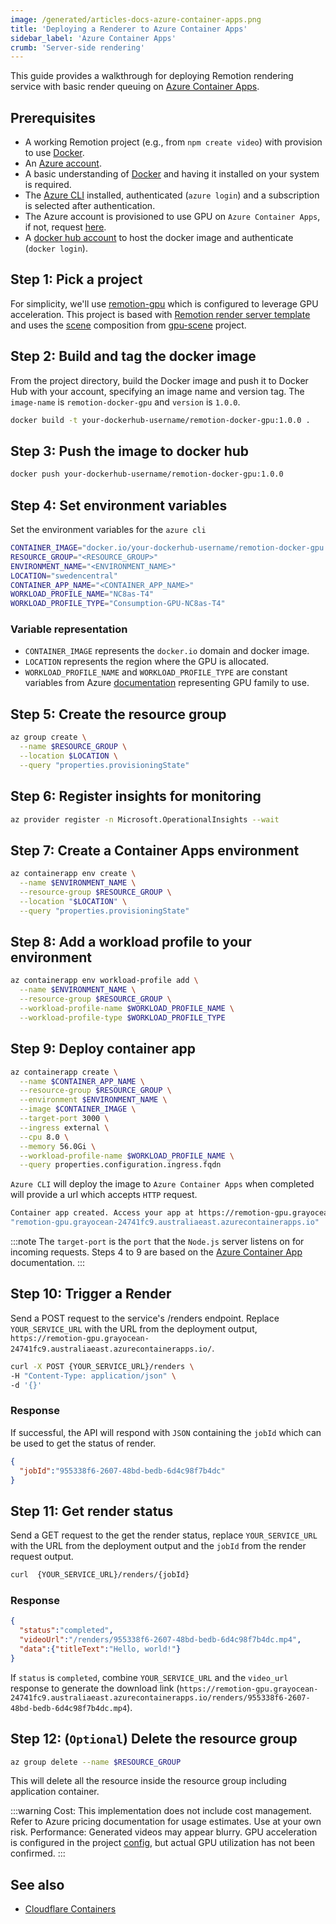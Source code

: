 ```yaml
---
image: /generated/articles-docs-azure-container-apps.png
title: 'Deploying a Renderer to Azure Container Apps'
sidebar_label: 'Azure Container Apps'
crumb: 'Server-side rendering'
---
```


This guide provides a walkthrough for deploying Remotion rendering service with basic render queuing on [Azure Container Apps](https://azure.microsoft.com/en-us/products/container-apps).


## Prerequisites

- A working Remotion project (e.g., from `npm create video`) with provision to use [Docker](https://www.docker.com/).
- An [Azure account](https://azure.microsoft.com/en-au/pricing/purchase-options/azure-account).
- A basic understanding of [Docker](https://www.docker.com/) and having it installed on your system is required. 
- The [Azure CLI](https://learn.microsoft.com/en-us/cli/azure/?view=azure-cli-latest) installed, authenticated (`azure login`) and a subscription is selected after authentication.
- The Azure account is provisioned to use GPU on `Azure Container Apps`, if not, request [here](https://aka.ms/aca/gpus-request-access).
- A [docker hub account](https://www.docker.com/get-started/) to host the docker image and  authenticate (`docker login`).


## Step 1: Pick a project

For simplicity, we'll use [remotion-gpu](https://github.com/alexfernandez803/remotion-azure) which is configured to leverage GPU acceleration. This project is based with [Remotion render server template](https://github.com/remotion-dev/template-render-server) and uses the [scene](https://github.com/remotion-dev/gpu-scene/blob/main/src/Root.tsx#L23) composition from [gpu-scene](https://github.com/remotion-dev/gpu-scene) project.

## Step 2: Build and tag the docker image

From the project directory, build the Docker image and push it to Docker Hub with your account, specifying an image name and version tag. The `image-name` is `remotion-docker-gpu` and `version` is `1.0.0`.

```bash 
docker build -t your-dockerhub-username/remotion-docker-gpu:1.0.0 .
```

## Step 3: Push the image to docker hub

```bash
docker push your-dockerhub-username/remotion-docker-gpu:1.0.0
```

## Step 4: Set environment variables

Set the environment variables for the `azure cli`  

```bash title="set evironment variables"
CONTAINER_IMAGE="docker.io/your-dockerhub-username/remotion-docker-gpu:1.0.0"
RESOURCE_GROUP="<RESOURCE_GROUP>"
ENVIRONMENT_NAME="<ENVIRONMENT_NAME>"
LOCATION="swedencentral"
CONTAINER_APP_NAME="<CONTAINER_APP_NAME>"
WORKLOAD_PROFILE_NAME="NC8as-T4"
WORKLOAD_PROFILE_TYPE="Consumption-GPU-NC8as-T4"
```
### Variable representation
- `CONTAINER_IMAGE` represents the `docker.io` domain and docker image.
- `LOCATION` represents the region where the GPU is allocated. 
- `WORKLOAD_PROFILE_NAME` and `WORKLOAD_PROFILE_TYPE` are constant variables from Azure [documentation](https://learn.microsoft.com/en-us/azure/container-apps/gpu-image-generation?pivots=azure-cli) representing GPU family to use.


## Step 5: Create the resource group

```bash
az group create \
  --name $RESOURCE_GROUP \
  --location $LOCATION \
  --query "properties.provisioningState"
```


## Step 6: Register insights for monitoring

```bash
az provider register -n Microsoft.OperationalInsights --wait

```

## Step 7: Create a Container Apps environment

```bash
az containerapp env create \
  --name $ENVIRONMENT_NAME \
  --resource-group $RESOURCE_GROUP \
  --location "$LOCATION" \
  --query "properties.provisioningState"
```

## Step 8: Add a workload profile to your environment

```bash
az containerapp env workload-profile add \
  --name $ENVIRONMENT_NAME \
  --resource-group $RESOURCE_GROUP \
  --workload-profile-name $WORKLOAD_PROFILE_NAME \
  --workload-profile-type $WORKLOAD_PROFILE_TYPE
```

## Step 9: Deploy container app

```bash
az containerapp create \
  --name $CONTAINER_APP_NAME \
  --resource-group $RESOURCE_GROUP \
  --environment $ENVIRONMENT_NAME \
  --image $CONTAINER_IMAGE \
  --target-port 3000 \
  --ingress external \
  --cpu 8.0 \
  --memory 56.0Gi \
  --workload-profile-name $WORKLOAD_PROFILE_NAME \
  --query properties.configuration.ingress.fqdn
```

`Azure CLI` will deploy the image to `Azure Container Apps` when completed will provide a url which accepts `HTTP` request.

```bash title="Deployment Output (example)"
Container app created. Access your app at https://remotion-gpu.grayocean-24741fc9.australiaeast.azurecontainerapps.io/
"remotion-gpu.grayocean-24741fc9.australiaeast.azurecontainerapps.io"
```

:::note
The `target-port` is the `port` that the `Node.js` server listens on for incoming requests. Steps 4 to 9 are based on the [Azure Container App](https://learn.microsoft.com/en-us/azure/container-apps/gpu-image-generation?pivots=azure-cli) documentation.
:::

## Step 10: Trigger a Render

Send a POST request to the service's /renders endpoint. Replace `YOUR_SERVICE_URL` with the URL from the deployment output, `https://remotion-gpu.grayocean-24741fc9.australiaeast.azurecontainerapps.io/`.

```bash
curl -X POST {YOUR_SERVICE_URL}/renders \
-H "Content-Type: application/json" \
-d '{}'
```

### Response

If successful, the API will respond with `JSON` containing the `jobId` which can be used to get the status of render.

```json title="Example Response"
{
  "jobId":"955338f6-2607-48bd-bedb-6d4c98f7b4dc"
}
```

## Step 11: Get render status

Send a GET request to the get the render status, replace `YOUR_SERVICE_URL` with the URL from the deployment output and the `jobId` from the render request output.

```bash
curl  {YOUR_SERVICE_URL}/renders/{jobId} 
```

### Response
```json title="Example Response"
{
  "status":"completed",
  "videoUrl":"/renders/955338f6-2607-48bd-bedb-6d4c98f7b4dc.mp4",
  "data":{"titleText":"Hello, world!"}
}
```

If `status` is `completed`, combine `YOUR_SERVICE_URL` and the `video_url` response to generate the download link (`https://remotion-gpu.grayocean-24741fc9.australiaeast.azurecontainerapps.io/renders/955338f6-2607-48bd-bedb-6d4c98f7b4dc.mp4`).  


## Step 12: (`Optional`) Delete the resource group

```bash
az group delete --name $RESOURCE_GROUP
```
This will delete all the resource inside the resource group including application container.


:::warning
Cost: This implementation does not include cost management. Refer to Azure pricing documentation for usage estimates. Use at your own risk.
Performance: Generated videos may appear blurry. GPU acceleration is configured in the project [config](https://github.com/alexfernandez803/remotion-azure/blob/main/remotion.config.ts#L6), but actual GPU utilization has not been confirmed.
:::


## See also
- [Cloudflare Containers](/docs/cloudflare-containers)
